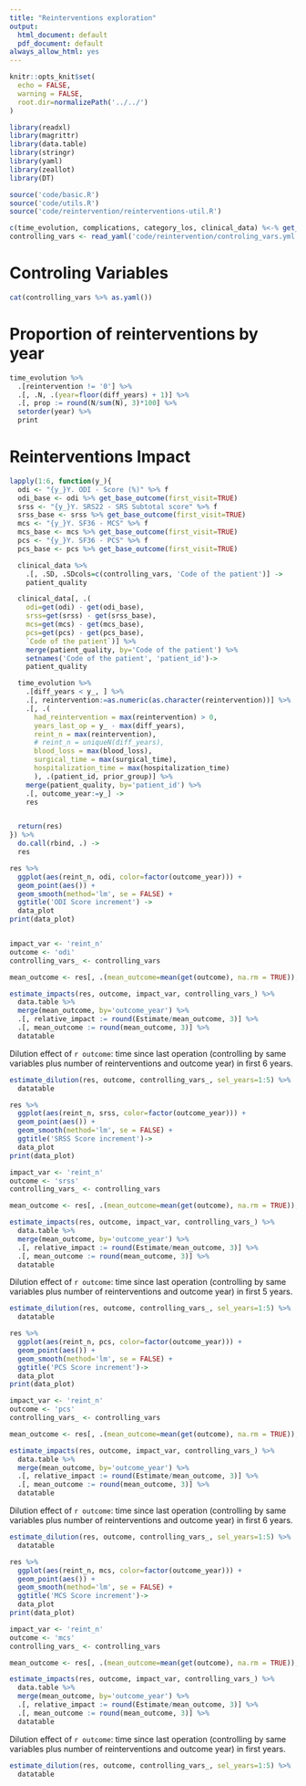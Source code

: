 ```yaml
---
title: "Reinterventions exploration"
output:
  html_document: default
  pdf_document: default
always_allow_html: yes
---
```


```r
knitr::opts_knit$set(
  echo = FALSE, 
  warning = FALSE,
  root.dir=normalizePath('../../')
)
```

```r
library(readxl)
library(magrittr)
library(data.table)
library(stringr)
library(yaml)
library(zeallot)
library(DT)

source('code/basic.R')
source('code/utils.R')
source('code/reintervention/reinterventions-util.R')

c(time_evolution, complications, category_los, clinical_data) %<-% get_data()
controlling_vars <- read_yaml('code/reintervention/controling_vars.yml')
```

# Controling Variables

```r
cat(controlling_vars %>% as.yaml())
```

# Proportion of reinterventions by year

```r
time_evolution %>% 
  .[reintervention != '0'] %>% 
  .[, .N, .(year=floor(diff_years) + 1)] %>% 
  .[, prop := round(N/sum(N), 3)*100] %>% 
  setorder(year) %>% 
  print
```


# Reinterventions Impact 


```r
lapply(1:6, function(y_){
  odi <- "{y_}Y. ODI - Score (%)" %>% f
  odi_base <- odi %>% get_base_outcome(first_visit=TRUE)
  srss <- "{y_}Y. SRS22 - SRS Subtotal score" %>% f
  srss_base <- srss %>% get_base_outcome(first_visit=TRUE)
  mcs <- "{y_}Y. SF36 - MCS" %>% f
  mcs_base <- mcs %>% get_base_outcome(first_visit=TRUE)
  pcs <- "{y_}Y. SF36 - PCS" %>% f
  pcs_base <- pcs %>% get_base_outcome(first_visit=TRUE)

  clinical_data %>%
    .[, .SD, .SDcols=c(controlling_vars, 'Code of the patient')] ->
    patient_quality

  clinical_data[, .(
    odi=get(odi) - get(odi_base),
    srss=get(srss) - get(srss_base),
    mcs=get(mcs) - get(mcs_base),
    pcs=get(pcs) - get(pcs_base),
    `Code of the patient`)] %>%
    merge(patient_quality, by='Code of the patient') %>%
    setnames('Code of the patient', 'patient_id')->
    patient_quality

  time_evolution %>%
    .[diff_years < y_, ] %>%
    .[, reintervention:=as.numeric(as.character(reintervention))] %>%
    .[, .(
      had_reintervention = max(reintervention) > 0,
      years_last_op = y_ - max(diff_years),
      reint_n = max(reintervention),
      # reint_n = uniqueN(diff_years),
      blood_loss = max(blood_loss),
      surgical_time = max(surgical_time),
      hospitalization_time = max(hospitalization_time)
      ), .(patient_id, prior_group)] %>%
    merge(patient_quality, by='patient_id') %>%
    .[, outcome_year:=y_] ->
    res


  return(res)
}) %>%
  do.call(rbind, .) ->
  res

```


```r
res %>% 
  ggplot(aes(reint_n, odi, color=factor(outcome_year))) +
  geom_point(aes()) +
  geom_smooth(method='lm', se = FALSE) +
  ggtitle('ODI Score increment') ->
  data_plot
print(data_plot)


impact_var <- 'reint_n'
outcome <- 'odi'
controlling_vars_ <- controlling_vars

mean_outcome <- res[, .(mean_outcome=mean(get(outcome), na.rm = TRUE)),.(outcome_year)]

estimate_impacts(res, outcome, impact_var, controlling_vars_) %>% 
  data.table %>% 
  merge(mean_outcome, by='outcome_year') %>% 
  .[, relative_impact := round(Estimate/mean_outcome, 3)] %>% 
  .[, mean_outcome := round(mean_outcome, 3)] %>% 
  datatable
```

Dilution effect of `r outcome`: time since last operation (controlling by same variables plus number of reinterventions and outcome year) in first 6 years.

```r
estimate_dilution(res, outcome, controlling_vars_, sel_years=1:5) %>% 
  datatable
```


```r
res %>% 
  ggplot(aes(reint_n, srss, color=factor(outcome_year))) +
  geom_point(aes()) +
  geom_smooth(method='lm', se = FALSE) +
  ggtitle('SRSS Score increment')->
  data_plot
print(data_plot)

impact_var <- 'reint_n'
outcome <- 'srss'
controlling_vars_ <- controlling_vars

mean_outcome <- res[, .(mean_outcome=mean(get(outcome), na.rm = TRUE)),.(outcome_year)]

estimate_impacts(res, outcome, impact_var, controlling_vars_) %>% 
  data.table %>% 
  merge(mean_outcome, by='outcome_year') %>% 
  .[, relative_impact := round(Estimate/mean_outcome, 3)] %>% 
  .[, mean_outcome := round(mean_outcome, 3)] %>% 
  datatable
```

Dilution effect of `r outcome`: time since last operation (controlling by same variables plus number of reinterventions and outcome year) in first 5 years.

```r
estimate_dilution(res, outcome, controlling_vars_, sel_years=1:5) %>% 
  datatable
```

```r
res %>% 
  ggplot(aes(reint_n, pcs, color=factor(outcome_year))) +
  geom_point(aes()) +
  geom_smooth(method='lm', se = FALSE) +
  ggtitle('PCS Score increment')->
  data_plot
print(data_plot)

impact_var <- 'reint_n'
outcome <- 'pcs'
controlling_vars_ <- controlling_vars

mean_outcome <- res[, .(mean_outcome=mean(get(outcome), na.rm = TRUE)),.(outcome_year)]

estimate_impacts(res, outcome, impact_var, controlling_vars_) %>% 
  data.table %>% 
  merge(mean_outcome, by='outcome_year') %>% 
  .[, relative_impact := round(Estimate/mean_outcome, 3)] %>% 
  .[, mean_outcome := round(mean_outcome, 3)] %>% 
  datatable
```

Dilution effect of `r outcome`: time since last operation (controlling by same variables plus number of reinterventions and outcome year) in first 6 years.

```r
estimate_dilution(res, outcome, controlling_vars_, sel_years=1:5) %>% 
  datatable
```

```r
res %>% 
  ggplot(aes(reint_n, mcs, color=factor(outcome_year))) +
  geom_point(aes()) +
  geom_smooth(method='lm', se = FALSE) +
  ggtitle('MCS Score increment')->
  data_plot
print(data_plot)

impact_var <- 'reint_n'
outcome <- 'mcs'
controlling_vars_ <- controlling_vars

mean_outcome <- res[, .(mean_outcome=mean(get(outcome), na.rm = TRUE)),.(outcome_year)]

estimate_impacts(res, outcome, impact_var, controlling_vars_) %>% 
  data.table %>% 
  merge(mean_outcome, by='outcome_year') %>% 
  .[, relative_impact := round(Estimate/mean_outcome, 3)] %>% 
  .[, mean_outcome := round(mean_outcome, 3)] %>% 
  datatable
```

Dilution effect of `r outcome`: time since last operation (controlling by same variables plus number of reinterventions and outcome year) in first  years.

```r
estimate_dilution(res, outcome, controlling_vars_, sel_years=1:5) %>% 
  datatable
```

<!-- # Impact by prior surgery groups -->

<!-- ```{r echo=FALSE, warning=FALSE, message=FALSE, comment=""} -->

<!-- impact_var <- 'reint_n' -->
<!-- outcome <- 'odi' -->
<!-- controlling_vars_ <- controlling_vars -->

<!-- prior_groups <- res[, prior_group %>% unique] %>% sort -->
<!-- htmltools::h4(outcome) -->
<!-- for( prior_group_name in prior_groups){ -->
<!--   print(prior_group_name) -->
<!--   cat('\n') -->
<!--   res %>%  -->
<!--     .[prior_group==prior_group_name] %>%  -->
<!--     .[, prior_group := NULL] -> -->
<!--     res_group -->

<!--   res_group %>%  -->
<!--     estimate_impacts(outcome, impact_var, controlling_vars_, sel_years=1:3)  %>% print -->
<!-- } -->
<!-- ``` -->

<!-- ```{r echo=FALSE, warning=FALSE, message=FALSE, comment=""} -->

<!-- impact_var <- 'reint_n' -->
<!-- outcome <- 'srss' -->
<!-- controlling_vars_ <- controlling_vars -->

<!-- prior_groups <- res[, prior_group %>% unique] %>% sort -->
<!-- htmltools::h4(outcome) -->
<!-- for( prior_group_name in prior_groups){ -->
<!--   print(prior_group_name) -->
<!--   cat('\n') -->
<!--   res %>%  -->
<!--     .[prior_group==prior_group_name] %>%  -->
<!--     .[, prior_group := NULL] -> -->
<!--     res_group -->

<!--   res_group %>%  -->
<!--     estimate_impacts(outcome, impact_var, controlling_vars_, sel_years=1:3)  %>% print -->
<!-- } -->
<!-- ``` -->

<!-- ```{r echo=FALSE, warning=FALSE, message=FALSE, comment=""} -->

<!-- impact_var <- 'reint_n' -->
<!-- outcome <- 'pcs' -->
<!-- controlling_vars_ <- controlling_vars -->

<!-- prior_groups <- res[, prior_group %>% unique] %>% sort -->
<!-- htmltools::h4(outcome) -->
<!-- for( prior_group_name in prior_groups){ -->
<!--   print(prior_group_name) -->
<!--   cat('\n') -->
<!--   res %>%  -->
<!--     .[prior_group==prior_group_name] %>%  -->
<!--     .[, prior_group := NULL] -> -->
<!--     res_group -->

<!--   res_group %>%  -->
<!--     estimate_impacts(outcome, impact_var, controlling_vars_, sel_years=1:3)  %>% print -->
<!-- } -->
<!-- ``` -->


<!-- ```{r echo=FALSE, warning=FALSE, message=FALSE, comment=""} -->

<!-- impact_var <- 'reint_n' -->
<!-- outcome <- 'mcs' -->
<!-- controlling_vars_ <- controlling_vars -->

<!-- prior_groups <- res[, prior_group %>% unique] %>% sort -->
<!-- htmltools::h4(outcome) -->
<!-- for( prior_group_name in prior_groups){ -->
<!--   print(prior_group_name) -->
<!--   cat('\n') -->
<!--   res %>%  -->
<!--     .[prior_group==prior_group_name] %>%  -->
<!--     .[, prior_group := NULL] -> -->
<!--     res_group -->

<!--   res_group %>%  -->
<!--     estimate_impacts(outcome, impact_var, controlling_vars_, sel_years=1:3)  %>% print -->
<!-- } -->
<!-- ``` -->

<!-- # Time Last Operation Impact  -->

<!-- ```{r echo=FALSE, warning=FALSE, message=FALSE} -->
<!-- res %>%  -->
<!--   ggplot(aes(years_last_op, odi, color=factor(outcome_year))) + -->
<!--   geom_point(aes()) + -->
<!--   geom_smooth(method='lm', se = FALSE) + -->
<!--   ggtitle('ODI Score increment') -> -->
<!--   data_plot -->
<!-- print(data_plot) -->

<!-- impact_var <- 'years_last_op' -->
<!-- outcome <- 'odi' -->
<!-- controlling_vars_ <- c(controlling_vars, 'reint_n') -->

<!-- estimate_impacts(res, outcome, impact_var, controlling_vars_) %>%  -->
<!--   datatable -->
<!-- ``` -->

<!-- ```{r echo=FALSE, warning=FALSE, message=FALSE} -->
<!-- res %>%  -->
<!--   ggplot(aes(years_last_op, srss, color=factor(outcome_year))) + -->
<!--   geom_point(aes()) + -->
<!--   geom_smooth(method='lm', se = FALSE) + -->
<!--   ggtitle('SRSS Score increment') -> -->
<!--   data_plot -->
<!-- print(data_plot) -->

<!-- impact_var <- 'years_last_op' -->
<!-- outcome <- 'srss' -->
<!-- controlling_vars_ <- c(controlling_vars, 'reint_n') -->

<!-- estimate_impacts(res, outcome, impact_var, controlling_vars_) %>%  -->
<!--   datatable -->
<!-- ``` -->

<!-- ```{r echo=FALSE, warning=FALSE, message=FALSE} -->
<!-- res %>%  -->
<!--   ggplot(aes(years_last_op, pcs, color=factor(outcome_year))) + -->
<!--   geom_point(aes()) + -->
<!--   geom_smooth(method='lm', se = FALSE) + -->
<!--   ggtitle('PCS Score increment') -> -->
<!--   data_plot -->
<!-- print(data_plot) -->

<!-- impact_var <- 'years_last_op' -->
<!-- outcome <- 'pcs' -->
<!-- controlling_vars_ <- c(controlling_vars, 'reint_n') -->

<!-- estimate_impacts(res, outcome, impact_var, controlling_vars_) %>%  -->
<!--   datatable -->
<!-- ``` -->

<!-- ```{r echo=FALSE, warning=FALSE, message=FALSE} -->
<!-- res %>%  -->
<!--   ggplot(aes(years_last_op, mcs, color=factor(outcome_year))) + -->
<!--   geom_point(aes()) + -->
<!--   geom_smooth(method='lm', se = FALSE) + -->
<!--   ggtitle('MCS Score increment') -> -->
<!--   data_plot -->
<!-- print(data_plot) -->

<!-- impact_var <- 'years_last_op' -->
<!-- outcome <- 'mcs' -->
<!-- controlling_vars_ <- c(controlling_vars, 'reint_n') -->

<!-- estimate_impacts(res, outcome, impact_var, controlling_vars_) %>%  -->
<!--   datatable -->
<!-- ``` -->

<!-- # Hospitalizaion Time Impact  -->

<!-- ```{r echo=FALSE, warning=FALSE, message=FALSE} -->
<!-- res %>%  -->
<!--   ggplot(aes(hospitalization_time, odi, color=factor(outcome_year))) + -->
<!--   geom_point(aes()) + -->
<!--   geom_smooth(method='lm', se = FALSE) + -->
<!--   ggtitle('ODI Score increment') -> -->
<!--   data_plot -->
<!-- print(data_plot) -->

<!-- impact_var <- 'hospitalization_time' -->
<!-- outcome <- 'odi' -->
<!-- controlling_vars_ <- c(controlling_vars, 'reint_n') -->

<!-- estimate_impacts(res, outcome, impact_var, controlling_vars_) %>%  -->
<!--   datatable -->
<!-- ``` -->

<!-- ```{r echo=FALSE, warning=FALSE, message=FALSE} -->
<!-- res %>%  -->
<!--   ggplot(aes(hospitalization_time, srss, color=factor(outcome_year))) + -->
<!--   geom_point(aes()) + -->
<!--   geom_smooth(method='lm', se = FALSE) + -->
<!--   ggtitle('SRSS Score increment') -> -->
<!--   data_plot -->
<!-- print(data_plot) -->

<!-- impact_var <- 'hospitalization_time' -->
<!-- outcome <- 'srss' -->
<!-- controlling_vars_ <- c(controlling_vars, 'reint_n') -->

<!-- estimate_impacts(res, outcome, impact_var, controlling_vars_) %>%  -->
<!--   datatable -->
<!-- ``` -->

<!-- ```{r echo=FALSE, warning=FALSE, message=FALSE} -->
<!-- res %>%  -->
<!--   ggplot(aes(hospitalization_time, pcs, color=factor(outcome_year))) + -->
<!--   geom_point(aes()) + -->
<!--   geom_smooth(method='lm', se = FALSE) + -->
<!--   ggtitle('PCS Score increment') -> -->
<!--   data_plot -->
<!-- print(data_plot) -->

<!-- impact_var <- 'hospitalization_time' -->
<!-- outcome <- 'pcs' -->
<!-- controlling_vars_ <- c(controlling_vars, 'reint_n') -->

<!-- estimate_impacts(res, outcome, impact_var, controlling_vars_) %>%  -->
<!--   datatable -->
<!-- ``` -->

<!-- ```{r echo=FALSE, warning=FALSE, message=FALSE} -->
<!-- res %>%  -->
<!--   ggplot(aes(hospitalization_time, mcs, color=factor(outcome_year))) + -->
<!--   geom_point(aes()) + -->
<!--   geom_smooth(method='lm', se = FALSE) + -->
<!--   ggtitle('MCS Score increment') -> -->
<!--   data_plot -->
<!-- print(data_plot) -->

<!-- impact_var <- 'hospitalization_time' -->
<!-- outcome <- 'mcs' -->
<!-- controlling_vars_ <- c(controlling_vars, 'reint_n') -->

<!-- estimate_impacts(res, outcome, impact_var, controlling_vars_) %>%  -->
<!--   datatable -->
<!-- ``` -->

<!-- # Blood Loss Impact  -->

<!-- ```{r echo=FALSE, warning=FALSE, message=FALSE} -->
<!-- res %>%  -->
<!--   ggplot(aes(blood_loss, odi, color=factor(outcome_year))) + -->
<!--   geom_point(aes()) + -->
<!--   geom_smooth(method='lm', se = FALSE) + -->
<!--   ggtitle('ODI Score increment') -> -->
<!--   data_plot -->
<!-- print(data_plot) -->

<!-- impact_var <- 'blood_loss' -->
<!-- outcome <- 'odi' -->
<!-- controlling_vars_ <- c(controlling_vars, 'reint_n') -->

<!-- estimate_impacts(res, outcome, impact_var, controlling_vars_) %>%  -->
<!--   datatable -->
<!-- ``` -->

<!-- ```{r echo=FALSE, warning=FALSE, message=FALSE} -->
<!-- res %>%  -->
<!--   ggplot(aes(blood_loss, srss, color=factor(outcome_year))) + -->
<!--   geom_point(aes()) + -->
<!--   geom_smooth(method='lm', se = FALSE) + -->
<!--   ggtitle('SRSS Score increment') -> -->
<!--   data_plot -->
<!-- print(data_plot) -->

<!-- impact_var <- 'blood_loss' -->
<!-- outcome <- 'srss' -->
<!-- controlling_vars_ <- c(controlling_vars, 'reint_n') -->

<!-- estimate_impacts(res, outcome, impact_var, controlling_vars_) %>%  -->
<!--   datatable -->
<!-- ``` -->

<!-- ```{r echo=FALSE, warning=FALSE, message=FALSE} -->
<!-- res %>%  -->
<!--   ggplot(aes(blood_loss, pcs, color=factor(outcome_year))) + -->
<!--   geom_point(aes()) + -->
<!--   geom_smooth(method='lm', se = FALSE) + -->
<!--   ggtitle('PCS Score increment') -> -->
<!--   data_plot -->
<!-- print(data_plot) -->

<!-- impact_var <- 'blood_loss' -->
<!-- outcome <- 'pcs' -->
<!-- controlling_vars_ <- c(controlling_vars, 'reint_n') -->

<!-- estimate_impacts(res, outcome, impact_var, controlling_vars_) %>%  -->
<!--   datatable -->
<!-- ``` -->

<!-- ```{r echo=FALSE, warning=FALSE, message=FALSE} -->
<!-- res %>%  -->
<!--   ggplot(aes(blood_loss, mcs, color=factor(outcome_year))) + -->
<!--   geom_point(aes()) + -->
<!--   geom_smooth(method='lm', se = FALSE) + -->
<!--   ggtitle('MCS Score increment') -> -->
<!--   data_plot -->
<!-- print(data_plot) -->

<!-- impact_var <- 'blood_loss' -->
<!-- outcome <- 'mcs' -->
<!-- controlling_vars_ <- c(controlling_vars, 'reint_n') -->

<!-- estimate_impacts(res, outcome, impact_var, controlling_vars_) %>%  -->
<!--   datatable -->
<!-- ``` -->

<!-- # Surgical Time Impact  -->

<!-- ```{r echo=FALSE, warning=FALSE, message=FALSE} -->
<!-- res %>%  -->
<!--   ggplot(aes(surgical_time, odi, color=factor(outcome_year))) + -->
<!--   geom_point(aes()) + -->
<!--   geom_smooth(method='lm', se = FALSE) + -->
<!--   ggtitle('ODI Score increment') -> -->
<!--   data_plot -->
<!-- print(data_plot) -->

<!-- impact_var <- 'surgical_time' -->
<!-- outcome <- 'odi' -->
<!-- controlling_vars_ <- c(controlling_vars, 'reint_n') -->

<!-- estimate_impacts(res, outcome, impact_var, controlling_vars_) %>%  -->
<!--   datatable -->
<!-- ``` -->

<!-- ```{r echo=FALSE, warning=FALSE, message=FALSE} -->
<!-- res %>%  -->
<!--   ggplot(aes(surgical_time, srss, color=factor(outcome_year))) + -->
<!--   geom_point(aes()) + -->
<!--   geom_smooth(method='lm', se = FALSE) + -->
<!--   ggtitle('SRSS Score increment') -> -->
<!--   data_plot -->
<!-- print(data_plot) -->

<!-- impact_var <- 'surgical_time' -->
<!-- outcome <- 'srss' -->
<!-- controlling_vars_ <- c(controlling_vars, 'reint_n') -->

<!-- estimate_impacts(res, outcome, impact_var, controlling_vars_) %>%  -->
<!--   datatable -->
<!-- ``` -->

<!-- ```{r echo=FALSE, warning=FALSE, message=FALSE} -->
<!-- res %>%  -->
<!--   ggplot(aes(surgical_time, pcs, color=factor(outcome_year))) + -->
<!--   geom_point(aes()) + -->
<!--   geom_smooth(method='lm', se = FALSE) + -->
<!--   ggtitle('PCS Score increment') -> -->
<!--   data_plot -->
<!-- print(data_plot) -->

<!-- impact_var <- 'surgical_time' -->
<!-- outcome <- 'pcs' -->
<!-- controlling_vars_ <- c(controlling_vars, 'reint_n') -->

<!-- estimate_impacts(res, outcome, impact_var, controlling_vars_) %>%  -->
<!--   datatable -->
<!-- ``` -->

<!-- ```{r echo=FALSE, warning=FALSE, message=FALSE} -->
<!-- res %>%  -->
<!--   ggplot(aes(surgical_time, mcs, color=factor(outcome_year))) + -->
<!--   geom_point(aes()) + -->
<!--   geom_smooth(method='lm', se = FALSE) + -->
<!--   ggtitle('MCS Score increment') -> -->
<!--   data_plot -->
<!-- print(data_plot) -->

<!-- impact_var <- 'surgical_time' -->
<!-- outcome <- 'mcs' -->
<!-- controlling_vars_ <- c(controlling_vars, 'reint_n') -->

<!-- estimate_impacts(res, outcome, impact_var, controlling_vars_) %>%  -->
<!--   datatable -->
<!-- ``` -->



<!-- # Quality life increment for reinterventions -->

<!-- ```{r echo=FALSE, include=FALSE} -->
<!-- lapply(1:6, function(y_){ -->
<!--   odi <- "{y_}Y. ODI - Score (%)" %>% f -->
<!--   odi_base <- odi %>% get_base_outcome(first_visit=TRUE) -->
<!--   srss <- "{y_}Y. SRS22 - SRS Subtotal score" %>% f -->
<!--   srss_base <- srss %>% get_base_outcome(first_visit=TRUE) -->
<!--   mcs <- "{y_}Y. SF36 - MCS" %>% f -->
<!--   mcs_base <- mcs %>% get_base_outcome(first_visit=TRUE) -->
<!--   pcs <- "{y_}Y. SF36 - PCS" %>% f -->
<!--   pcs_base <- pcs %>% get_base_outcome(first_visit=TRUE) -->

<!--   clinical_data[, .( -->
<!--     odi=get(odi) - get(odi_base),  -->
<!--     srss=get(srss) - get(srss_base),  -->
<!--     mcs=get(mcs) - get(mcs_base),  -->
<!--     pcs=get(pcs) - get(pcs_base), -->
<!--     patient_id=`Code of the patient`)] -> -->
<!--     patient_quality -->

<!--   time_evolution %>%  -->
<!--     .[diff_years < y_, ] %>%  -->
<!--     .[, .(last_operation= max(diff_years)), .(patient_id)] %>%  -->
<!--     .[, last_operation := as.numeric(last_operation)] %>%  -->
<!--     merge(patient_quality, by='patient_id') %>%  -->
<!--     .[, outcome_year:=y_] -> -->
<!--     res -->

<!--   get_lm_info <- function(data_, name){ -->
<!--     "{name}~last_operation" %>% f %>% as.formula() %>%  -->
<!--     lm(data=data_) %>% summary %>% .$coefficients %>%  -->
<!--       .[2, c(1, 2)] %>% round(1) -> lm_info -->

<!--     "{lm_info[1]}\n({lm_info[2]})" %>% f -->
<!--   } -->

<!--   res %>%  -->
<!--     .[, odi_info:=get_lm_info(.SD, 'odi')] %>%  -->
<!--     .[, srss_info:=get_lm_info(.SD, 'srss')] %>%  -->
<!--     .[, mcs_info:=get_lm_info(.SD, 'mcs')] %>%  -->
<!--     .[, pcs_info:=get_lm_info(.SD, 'pcs')] -->

<!--   return(res) -->
<!-- }) %>%  -->
<!--   do.call(rbind, .) ->  -->
<!--   res -->
<!-- ``` -->


<!-- ```{r echo=FALSE, warning=FALSE} -->
<!-- info.labs <- res[, .(info=unique(odi_info)), .(outcome_year)] -->
<!-- outcome_year.labs <- info.labs[, info] -->
<!-- names(outcome_year.labs) <- info.labs[, outcome_year] -->

<!-- res %>%  -->
<!--   ggplot(aes(last_operation, odi)) + -->
<!--   geom_point() + -->
<!--   geom_jitter(width=0.005) + -->
<!--   ggtitle('ODI Score increment') + -->
<!--   geom_smooth(method='lm') + -->
<!--   facet_grid(outcome_year~.,  -->
<!--     labeller=labeller(outcome_year=outcome_year.labs)) -->
<!-- ``` -->


<!-- ```{r echo=FALSE, warning=FALSE} -->
<!-- info.labs <- res[, .(info=unique(srss_info)), .(outcome_year)] -->
<!-- outcome_year.labs <- info.labs[, info] -->
<!-- names(outcome_year.labs) <- info.labs[, outcome_year] -->

<!-- res %>%  -->
<!--   ggplot(aes(last_operation, srss)) + -->
<!--   geom_point() + -->
<!--   geom_jitter(width=0.005) + -->
<!--   geom_smooth(method='lm') + -->
<!--   ggtitle('SRS22 Subtotal increment') + -->
<!--   facet_grid(outcome_year~.,  -->
<!--     labeller=labeller(outcome_year=outcome_year.labs)) -->
<!-- ``` -->


<!-- ```{r echo=FALSE, warning=FALSE} -->
<!-- info.labs <- res[, .(info=unique(mcs_info)), .(outcome_year)] -->
<!-- outcome_year.labs <- info.labs[, info] -->
<!-- names(outcome_year.labs) <- info.labs[, outcome_year] -->

<!-- res %>%  -->
<!--   ggplot(aes(last_operation, mcs)) + -->
<!--   geom_point() + -->
<!--   geom_jitter(width=0.005) + -->
<!--   geom_smooth(method='lm') + -->
<!--   ggtitle('SF36 - MCS increment') + -->
<!--   facet_grid(outcome_year~.,  -->
<!--     labeller=labeller(outcome_year=outcome_year.labs)) -->
<!-- ``` -->

<!-- ```{r echo=FALSE, warning=FALSE} -->
<!-- info.labs <- res[, .(info=unique(pcs_info)), .(outcome_year)] -->
<!-- outcome_year.labs <- info.labs[, info] -->
<!-- names(outcome_year.labs) <- info.labs[, outcome_year] -->

<!-- res %>%  -->
<!--   ggplot(aes(last_operation, pcs)) + -->
<!--   geom_point() + -->
<!--   geom_jitter(width=0.005) + -->
<!--   geom_smooth(method='lm') + -->
<!--   ggtitle('SF36 - MCS increment') + -->
<!--   facet_grid(outcome_year~.,  -->
<!--     labeller=labeller(outcome_year=outcome_year.labs)) -->
<!-- ``` -->

<!-- ### Had Intervention -->

<!-- For each outcome year, whether the pacient had an intervention before the questionaire -->
<!-- ```{r echo=FALSE, warning=FALSE} -->
<!-- res %>%  -->
<!--   ggplot(aes(last_operation, pcs)) + -->
<!--   geom_point() + -->
<!--   geom_jitter(width=0.005) + -->
<!--   geom_smooth(method='lm') + -->
<!--   ggtitle('SF36 - PCS increment') + -->
<!--   facet_grid(outcome_year~.) -->
<!-- ``` -->

<!-- ```{r echo=FALSE, warning=FALSE} -->
<!-- lapply(1:6, function(y_){ -->
<!--   odi <- "{y_}Y. ODI - Score (%)" %>% f -->
<!--   odi_base <- odi %>% get_base_outcome(first_visit=TRUE) -->
<!--   srss <- "{y_}Y. SRS22 - SRS Subtotal score" %>% f -->
<!--   srss_base <- srss %>% get_base_outcome(first_visit=TRUE) -->
<!--   mcs <- "{y_}Y. SF36 - MCS" %>% f -->
<!--   mcs_base <- mcs %>% get_base_outcome(first_visit=TRUE) -->
<!--   pcs <- "{y_}Y. SF36 - PCS" %>% f -->
<!--   pcs_base <- pcs %>% get_base_outcome(first_visit=TRUE) -->

<!--   clinical_data[, .( -->
<!--     odi=get(odi) - get(odi_base),  -->
<!--     srss=get(srss) - get(srss_base),  -->
<!--     mcs=get(mcs) - get(mcs_base),  -->
<!--     pcs=get(pcs) - get(pcs_base), -->
<!--     patient_id=`Code of the patient`)] -> -->
<!--     patient_quality -->

<!--   time_evolution %>%  -->
<!--     .[diff_years < y_, ] %>%  -->
<!--     .[, reint_num:=as.numeric(as.character(reintervention))] %>%  -->
<!--     .[, had_reintervention := max(reint_num) > 0, patient_id] %>%  -->
<!--     merge(patient_quality, by='patient_id') %>%  -->
<!--     .[, outcome_year:=factor(y_)] -> -->
<!--     res -->

<!--   return(res) -->
<!-- }) %>%  -->
<!--   do.call(rbind, .) ->  -->
<!--   res -->
<!-- ``` -->


<!-- ```{r echo=FALSE} -->
<!-- res %>%  -->
<!--   ggplot(aes(outcome_year, odi, fill=had_reintervention)) + -->
<!--   geom_boxplot(position = "dodge2") + -->
<!--   ggtitle('ODI Score increment') -->
<!-- ``` -->


<!-- ```{r echo=FALSE} -->
<!-- res %>%  -->
<!--   ggplot(aes(outcome_year, srss, fill=had_reintervention)) + -->
<!--   geom_boxplot(position = "dodge2") + -->
<!--   ggtitle('SRS22 Subtotal increment') -->
<!-- ``` -->


<!-- ```{r echo=FALSE} -->
<!-- res %>%  -->
<!--   ggplot(aes(outcome_year, mcs, fill=had_reintervention)) + -->
<!--   geom_boxplot(position = "dodge2") + -->
<!--   ggtitle('SF36 - MCS increment') -->
<!-- ``` -->


<!-- ```{r echo=FALSE} -->
<!-- res %>%  -->
<!--   ggplot(aes(outcome_year, pcs, fill=had_reintervention)) + -->
<!--   geom_boxplot(position = "dodge2") + -->
<!--   ggtitle('SF36 - PCS increment')  -->
<!-- ``` -->


<!-- # Had intervention evolution -->

<!-- ```{r echo=FALSE} -->
<!-- lapply(1:6, function(y_){ -->
<!--   odi <- "{y_}Y. ODI - Score (%)" %>% f -->
<!--   odi_base <- odi %>% get_base_outcome(first_visit=TRUE) -->
<!--   srss <- "{y_}Y. SRS22 - SRS Subtotal score" %>% f -->
<!--   srss_base <- srss %>% get_base_outcome(first_visit=TRUE) -->
<!--   mcs <- "{y_}Y. SF36 - MCS" %>% f -->
<!--   mcs_base <- mcs %>% get_base_outcome(first_visit=TRUE) -->
<!--   pcs <- "{y_}Y. SF36 - PCS" %>% f -->
<!--   pcs_base <- pcs %>% get_base_outcome(first_visit=TRUE) -->

<!--   clinical_data[, .( -->
<!--     odi=get(odi) - get(odi_base),  -->
<!--     srss=get(srss) - get(srss_base),  -->
<!--     mcs=get(mcs) - get(mcs_base),  -->
<!--     pcs=get(pcs) - get(pcs_base), -->
<!--     patient_id=`Code of the patient`)] -> -->
<!--     patient_quality -->

<!--   time_evolution %>%  -->
<!--     .[diff_years < y_, ] %>%  -->
<!--     .[, sel_year:=y_] %>%  -->
<!--     .[, reint_num:=as.numeric(as.character(reintervention))] %>%  -->
<!--     .[, had_reintervention := max(reint_num) > 0, patient_id] %>%  -->
<!--     merge(patient_quality, by='patient_id') %>%  -->
<!--     .[, outcome_year:=factor(y_)] -> -->
<!--     res -->

<!--   return(res) -->
<!-- }) %>%  -->
<!--   do.call(rbind, .) ->  -->
<!--   res -->
<!-- ``` -->

<!-- Black lines are the mean value of the score -->

<!-- ```{r echo=FALSE} -->
<!-- mean_val <- res[, mean(odi %>% na.omit)] -->
<!-- ggplot(res, aes(sel_year, odi, color=had_reintervention)) + -->
<!--   geom_point() + -->
<!--   geom_smooth(method='lm') + -->
<!--   geom_abline(slope=0, intercept = mean_val, color='black') + -->
<!--   ggtitle('ODI Score increment') -->
<!-- ``` -->


<!-- ```{r echo=FALSE} -->
<!-- mean_val <- res[, mean(srss %>% na.omit)] -->
<!-- ggplot(res, aes(sel_year, srss, color=had_reintervention)) + -->
<!--   geom_point() + -->
<!--   geom_smooth(method='lm') + -->
<!--   geom_abline(slope=0, intercept = mean_val, color='black') + -->
<!--   ggtitle('SRS22 Subtotal increment') -->
<!-- ``` -->

<!-- ```{r echo=FALSE} -->
<!-- mean_val <- res[, mean(mcs %>% na.omit)] -->
<!-- ggplot(res, aes(sel_year, mcs, color=had_reintervention)) + -->
<!--   geom_point() + -->
<!--   geom_smooth(method='lm') + -->
<!--   geom_abline(slope=0, intercept = mean_val, color='black') + -->
<!--   ggtitle('SF36 - MCS increment') -->
<!-- ``` -->

<!-- ```{r echo=FALSE} -->
<!-- mean_val <- res[, mean(pcs %>% na.omit)] -->
<!-- ggplot(res, aes(sel_year, pcs, color=had_reintervention)) + -->
<!--   geom_point() + -->
<!--   geom_smooth(method='lm') + -->
<!--   geom_abline(slope=0, intercept = mean_val, color='black') + -->
<!--   ggtitle('SF36 - PCS increment') -->
<!-- ``` -->


